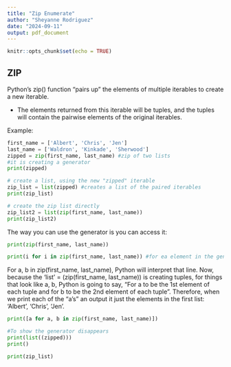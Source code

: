 ---
title: "Zip Enumerate"
author: "Sheyanne Rodriguez"
date: "2024-09-11"
output: pdf_document
---

```{r setup, include=FALSE}
knitr::opts_chunk$set(echo = TRUE)
```

## ZIP

Python's zip() function "pairs up" the elements of multiple iterables to create a new iterable.

-   The elements returned from this iterable will be tuples, and the tuples will contain the pairwise elements of the original iterables.

Example:

```{python}
first_name = ['Albert', 'Chris', 'Jen']
last_name = ['Waldron', 'Kinkade', 'Sherwood']
zipped = zip(first_name, last_name) #zip of two lists 
#it is creating a generator
print(zipped)

# create a list, using the new "zipped" iterable
zip_list = list(zipped) #creates a list of the paired iterables
print(zip_list)

# create the zip list directly
zip_list2 = list(zip(first_name, last_name))
print(zip_list2)
```

The way you can use the generator is you can access it:

```{python}
print(zip(first_name, last_name))

print(i for i in zip(first_name, last_name)) #for ea element in the generator
```

For a, b in zip(first_name, last_name), Python will interpret that line. Now, because the 'list' = (zip(first_name, last_name)) is creating tuples, for things that look like a, b, Python is going to say, "For a to be the 1st element of each tuple and for b to be the 2nd element of each tuple". Therefore, when we print each of the "a's" an output it just the elements in the first list: 'Albert', 'Chris', 'Jen'.

```{python}
print([a for a, b in zip(first_name, last_name)])
```

```{python}
#To show the generator disappears
print(list((zipped)))
print()

print(zip_list)
```
